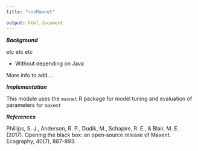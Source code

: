 ```yaml
---
title: "runMaxnet"

output: html_document
---
```


***Background***

etc etc etc

- Without depending on Java

More info to add....

***Implementation***

This module uses the `maxnet` R package for model tuning and evaluation of parameters for `maxent`

***References***

Phillips, S. J., Anderson, R. P., Dudík, M., Schapire, R. E., & Blair, M. E. (2017). Opening the black box: an open‐source release of Maxent. Ecography, 40(7), 887-893.